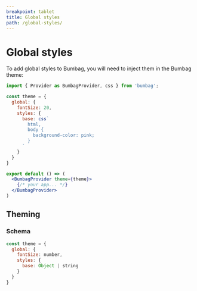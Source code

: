 ```yaml
---
breakpoint: tablet
title: Global styles
path: /global-styles/
---
```


# Global styles

To add global styles to Bumbag, you will need to inject them in the Bumbag theme:

```jsx
import { Provider as BumbagProvider, css } from 'bumbag';

const theme = {
  global: {
    fontSize: 20,
    styles: {
      base: css`
        html,
        body {
          background-color: pink;
        }
      `
    }
  }
}

export default () => (
  <BumbagProvider theme={theme}>
    {/* your app... */}
  </BumbagProvider>
)
```

## Theming

### Schema

```js
const theme = {
  global: {
    fontSize: number,
    styles: {
      base: Object | string
    }
  }
}
```
